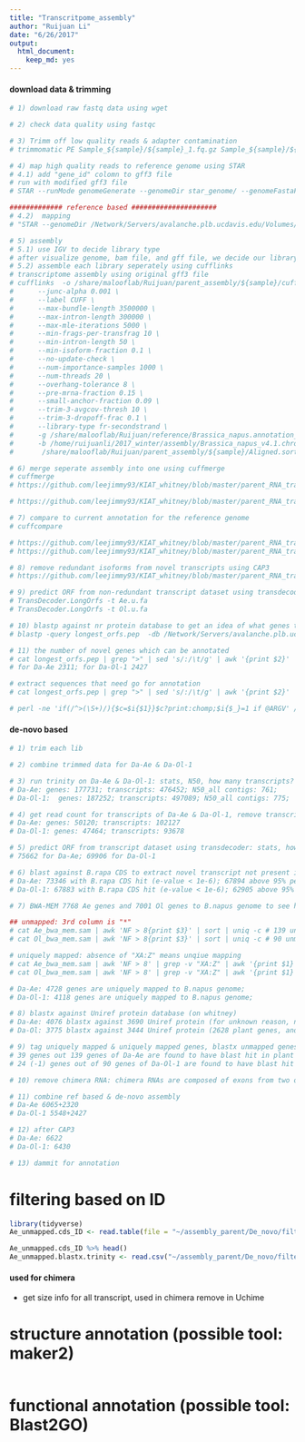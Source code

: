 ```yaml
---
title: "Transcritpome_assembly"
author: "Ruijuan Li"
date: "6/26/2017"
output: 
  html_document: 
    keep_md: yes
---
```


#### download data & trimming 
```r
# 1) download raw fastq data using wget 

# 2) check data quality using fastqc 

# 3) Trimm off low quality reads & adapter contamination 
# trimmomatic PE Sample_${sample}/${sample}_1.fq.gz Sample_${sample}/${sample}_2.fq.gz Sample_${sample}/${sample}_paired_1.fq.gz Sample_${sample}/${sample}_unpaired_1.fq.gz Sample_${sample}/${sample}_paired_2.fq.gz Sample_${sample}/${sample}_unpaired_2.fq.gz ILLUMINACLIP:Bradseq_adapter.fa:2:30:10 LEADING:3 TRAILING:3 SLIDINGWINDOW:4:15 MINLEN:36

# 4) map high quality reads to reference genome using STAR
# 4.1) add "gene_id" colomn to gff3 file 
# run with modified gff3 file 
# STAR --runMode genomeGenerate --genomeDir star_genome/ --genomeFastaFiles Brassica_napus_v4.1.chromosomes.fa --sjdbGTFfile Brassica_napus.annotation_v5_modified_modified.gff3 --runThreadN 6 --sjdbGTFtagExonParentTranscript Parent --sjdbGTFfeatureExon CDS (screen -r 10070.ttys003.coloma) 

############# reference based ##################### 
# 4.2)  mapping 
# "STAR --genomeDir /Network/Servers/avalanche.plb.ucdavis.edu/Volumes/Mammoth/Users/ruijuanli/Reference/B.napus/star_genome --readFilesIn /Network/Servers/avalanche.plb.ucdavis.edu/Volumes/Mammoth/Users/ruijuanli/2016_summer/raw_data/Ae_Hu_2_1.fq /Network/Servers/avalanche.plb.ucdavis.edu/Volumes/Mammoth/Users/ruijuanli/2016_summer/raw_data/Ae_Hu_2_2.fq --outSAMtype BAM SortedByCoordinate --sjdbGTFfile /Network/Servers/avalanche.plb.ucdavis.edu/Volumes/Mammoth/Users/ruijuanli/Reference/B.napus/Brassica_napus.annotation_v5_modified_modified.gff3 --quantMode TranscriptomeSAM GeneCounts --twopassMode Basic –alignIntronMax 15000 --outFilterIntronMotifs RemoveNoncanonical --runThreadN 6 --sjdbGTFtagExonParentTranscript Parent --sjdbGTFfeatureExon CDS --outReadsUnmapped Fastx" 

# 5) assembly 
# 5.1) use IGV to decide library type 
# after visualize genome, bam file, and gff file, we decide our library type is fr-secondstrand 
# 5.2) assemble each library seperately using cufflinks 
# transcriptome assembly using original gff3 file
# cufflinks  -o /share/malooflab/Ruijuan/parent_assembly/${sample}/cufflink_output/ \
# 	   --junc-alpha 0.001 \
# 	   --label CUFF \
# 	   --max-bundle-length 3500000 \
# 	   --max-intron-length 300000 \
# 	   --max-mle-iterations 5000 \
# 	   --min-frags-per-transfrag 10 \
# 	   --min-intron-length 50 \
# 	   --min-isoform-fraction 0.1 \
# 	   --no-update-check \
# 	   --num-importance-samples 1000 \
# 	   --num-threads 20 \
# 	   --overhang-tolerance 8 \
# 	   --pre-mrna-fraction 0.15 \
# 	   --small-anchor-fraction 0.09 \
# 	   --trim-3-avgcov-thresh 10 \
# 	   --trim-3-dropoff-frac 0.1 \
# 	   --library-type fr-secondstrand \
# 	   -g /share/malooflab/Ruijuan/reference/Brassica_napus.annotation_v5.gff3 \
# 	   -b /home/ruijuanli/2017_winter/assembly/Brassica_napus_v4.1.chromosomes.fa \
# 	    /share/malooflab/Ruijuan/parent_assembly/${sample}/Aligned.sortedByCoord.out.bam

# 6) merge seperate assembly into one using cuffmerge 
# cuffmerge 
# https://github.com/leejimmy93/KIAT_whitney/blob/master/parent_RNA_transcriptome/run_cuffmerge_Ae.sh 

# https://github.com/leejimmy93/KIAT_whitney/blob/master/parent_RNA_transcriptome/run_cuffmerge_Ol.sh

# 7) compare to current annotation for the reference genome  
# cuffcompare 

# https://github.com/leejimmy93/KIAT_whitney/blob/master/parent_RNA_transcriptome/run_cuffcompare_Ae.sh
# https://github.com/leejimmy93/KIAT_whitney/blob/master/parent_RNA_transcriptome/run_cuffcompare_Ol.sh 

# 8) remove redundant isoforms from novel transcripts using CAP3 
# https://github.com/leejimmy93/KIAT_whitney/blob/master/parent_RNA_transcriptome/run_cap3.sh

# 9) predict ORF from non-redundant transcript dataset using transdecoder 
# TransDecoder.LongOrfs -t Ae.u.fa 
# TransDecoder.LongOrfs -t Ol.u.fa 

# 10) blastp against nr protein database to get an idea of what genes they are 
# blastp -query longest_orfs.pep  -db /Network/Servers/avalanche.plb.ucdavis.edu/Volumes/Mammoth/Users/ruijuanli/Reference/NCBI/nr/nr  -max_target_seqs 1 -outfmt 6 -evalue 1e-6 -num_threads 6 -out ${i}_nr.out 

# 11) the number of novel genes which can be annotated 
# cat longest_orfs.pep | grep ">" | sed 's/:/\t/g' | awk '{print $2}' | sort | uniq | wc -l
# for Da-Ae 2311; for Da-Ol-1 2427 

# extract sequences that need go for annotation 
# cat longest_orfs.pep | grep ">" | sed 's/:/\t/g' | awk '{print $2}' | sort | uniq > for_annotation

# perl -ne 'if(/^>(\S+)/){$c=$i{$1}}$c?print:chomp;$i{$_}=1 if @ARGV' /Network/Servers/avalanche.plb.ucdavis.edu/Volumes/Mammoth/Users/ruijuanli/assembly_parent/transdecoder/after_cap3/Ol.u.fa.cap.contigs_singlets.transdecoder_dir/for_annotation_ID Ol.u.fa.cap.contigs_singlets > Ol_ref_for_annotation.fa
```

#### de-novo based 
```r
# 1) trim each lib 

# 2) combine trimmed data for Da-Ae & Da-Ol-1 

# 3) run trinity on Da-Ae & Da-Ol-1: stats, N50, how many transcripts? ... length distribution?  
# Da-Ae: genes: 177731; transcripts: 476452; N50_all contigs: 761; 
# Da-Ol-1:  genes: 187252; transcripts: 497089; N50_all contigs: 775;

# 4) get read count for transcripts of Da-Ae & Da-Ol-1, remove transcripts with reads number less than 1: stats? how many transcripts left? length distribution  
# Da-Ae: genes: 50120; transcripts: 102127
# Da-Ol-1: genes: 47464; transcripts: 93678

# 5) predict ORF from transcript dataset using transdecoder: stats, how many transcripts? 
# 75662 for Da-Ae; 69906 for Da-Ol-1 

# 6) blast against B.rapa CDS to extract novel transcript not present in the existing B.rapa genome annotation 
# Da-Ae: 73346 with B.rapa CDS hit (e-value < 1e-6); 67894 above 95% percent identity, so (75662-67894) 7,768 novel genes 
# Da-Ol-1: 67883 with B.rapa CDS hit (e-value < 1e-6); 62905 above 95% percent identity, so (69906-62905) 7,001 novel genes 

# 7) BWA-MEM 7768 Ae genes and 7001 Ol genes to B.napus genome to see how many of them hit B.napus genome 

## unmapped: 3rd column is "*"
# cat Ae_bwa_mem.sam | awk 'NF > 8{print $3}' | sort | uniq -c # 139 unmapped 
# cat Ol_bwa_mem.sam | awk 'NF > 8{print $3}' | sort | uniq -c # 90 unmapped 

# uniquely mapped: absence of "XA:Z" means unqiue mapping 
# cat Ae_bwa_mem.sam | awk 'NF > 8' | grep -v "XA:Z" | awk '{print $1}' | sort | uniq | wc -l 4728
# cat Ol_bwa_mem.sam | awk 'NF > 8' | grep -v "XA:Z" | awk '{print $1}' | sort | uniq | wc -l 4118

# Da-Ae: 4728 genes are uniquely mapped to B.napus genome; 
# Da-Ol-1: 4118 genes are uniquely mapped to B.napus genome; 

# 8) blastx against Uniref protein database (on whitney)
# Da-Ae: 4076 blastx against 3690 Uniref protein (for unknown reason, not every Uniref protein has annotation here using batch entrez, but the ones that are proved to be plant genes are 2873, 10 non-plant genes)
# Da-Ol: 3775 blastx against 3444 Uniref protein (2628 plant genes, and 15 non-plant genes)

# 9) tag uniquely mapped & uniquely mapped genes, blastx unmapped genes to NCBI nr database to see whether they hit plant proteins 
# 39 genes out 139 genes of Da-Ae are found to have blast hit in plant 
# 24 (-1) genes out of 90 genes of Da-Ol-1 are found to have blast hit in plant 

# 10) remove chimera RNA: chimera RNAs are composed of exons from two or more different genes and the potential to encode novel proteins. While natual chimeric transcripts exist in some cancer tissues but are very rare, and most of the cases they are resulted from mis-assembly in transcriptome assembly. So they need to be removed...   

# 11) combine ref based & de-novo assembly 
# Da-Ae 6065+2320
# Da-Ol-1 5548+2427

# 12) after CAP3
# Da-Ae: 6622
# Da-Ol-1: 6430 

# 13) dammit for annotation 

```

# filtering based on ID
```r
library(tidyverse)
Ae_unmapped.cds_ID <- read.table(file = "~/assembly_parent/De_novo/filtering/Ae_unmapped.cds_ID")

Ae_unmapped.cds_ID %>% head()
Ae_unmapped.blastx.trinity <- read.csv("~/assembly_parent/De_novo/filtering/Ae_unmapped.blastx.trinity2")


```

#### used for chimera
* get size info for all transcript, used in chimera remove in Uchime 

# structure annotation (possible tool: maker2)
```r

```

# functional annotation (possible tool: Blast2GO)
```r

```


